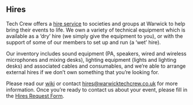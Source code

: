 ## Hires

Tech Crew offers a [hire service](/wiki/tech-crew/shows-and-hires) to societies and groups at Warwick to help bring
their events to life. We own a variety of technical equipment which is available as a ‘dry’ hire (we simply give the
equipment to you), or with the support of some of our members to set up and run (a ‘wet’ hire).

Our inventory includes sound equipment (PA, speakers, wired and wireless microphones and mixing desks), lighting
equipment (lights and lighting desks) and associated cables and consumables, and we’re able to arrange external hires
if we don’t own something that you’re looking for.

Please read our [wiki](/wiki/tech-crew) or contact hires@warwicktechcrew.co.uk for more information.
Once you’re ready to contact us about your event, please fill in the
[Hires Request Form](https://forms.office.com/Pages/ResponsePage.aspx?id=DQSIkWdsW0yxEjajBLZtrQAAAAAAAAAAAAN__mfC2PNUMjRJTTRVOU5aQVBFTkZDN08zQ0hESUdSVy4u).